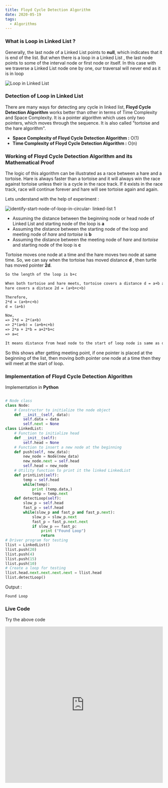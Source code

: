 ```yaml
---
title: Floyd Cycle Detection Algorithm
date: 2020-05-19
tags:
  - Algorithms
---
```


### What is Loop in Linked List ?

Generally, the last node of a Linked List points to **null**, which indicates that it is end of the list. But when there is a loop in a Linked List , the last node points to some of the interval node or first node or itself. In this case with we traverse a Linked List node one by one, our traversal will never end as it is in loop

![Loop in Linked List](https://user-images.githubusercontent.com/28982255/82292403-7a255f80-99c8-11ea-805c-2279f6544dd6.png)


### Detection of Loop in Linked List

There are many ways for detecting any cycle in linked list, **Floyd Cycle Detection Algorithm** works better than other in terms of Time Complexity and Space Complexity. It is a pointer algorithm which uses only two pointers, which moves through the sequence. It is also called "tortoise and the hare algorithm".

- **Space Complexity of Floyd Cycle Detection Algorithm :** O(1)
- **Time Complexity of Floyd Cycle Detection Algorithm :** O(n)

### Working of Floyd Cycle Detection Algorithm and its Mathematical Proof

The logic of this algorithm can be illustrated as a race between a hare and a tortoise. Hare is always faster than a tortoise and it will always win the race against tortoise unless their is a cycle in the race track. If it exists in the race track, race will continue forever and hare will see tortoise again and again.

Lets understand with the help of experiment :

![identify-start-node-of-loop-in-circular- linked-list 1](https://user-images.githubusercontent.com/28982255/82298242-76e2a180-99d1-11ea-9dae-33449dcbbe0e.png)


- Assuming the distance between the beginning node or head node of Linked List and starting node of the loop is **a**
- Assuming the distance between the starting node of the loop and meeting node of *hare* and *tortoise* is **b**
- Assuming the distance between the meeting node of *hare* and *tortoise* and starting node  of the loop is **c**

Tortoise moves one node at a time and the hare moves two node at same time. So, we can say when the tortoise has moved distance **d** , then turtle has moved pointer **2d**.

```latex
So the length of the loop is b+c

When both tortoise and hare meets, tortoise covers a distance d = a+b and
hare covers a distace 2d = (a+b+c+b)

Therefore,
2*d = (a+b+c+b)
d = (a+b)

Now,
=> 2*d = 2*(a+b)
=> 2*(a+b) = (a+b+c+b)
=> 2*a + 2*b = a+2*b+c
=> a=c

It means distance from head node to the start of loop node is same as distance between meeting point of the tortoise and hare to the starting node of loop
```

So this shows after getting meeting point, if one pointer is placed at the beginning of the list, then moving both pointer one node at a time then they will meet at the start of loop.



### Implementation of Floyd Cycle Detection Algorithm

Implementation in **Python**  

```python

# Node class
class Node:
    # Constructor to initialize the node object
    def __init__(self, data):
        self.data = data
        self.next = None
class LinkedList:
    # Function to initialize head
    def __init__(self):
        self.head = None
    # Function to insert a new node at the beginning
    def push(self, new_data):
        new_node = Node(new_data)
        new_node.next = self.head
        self.head = new_node
    # Utility function to print it the linked LinkedList
    def printList(self):
        temp = self.head
        while(temp):
            print (temp.data,)
            temp = temp.next
    def detectLoop(self):
        slow_p = self.head
        fast_p = self.head
        while(slow_p and fast_p and fast_p.next):
            slow_p = slow_p.next
            fast_p = fast_p.next.next
            if slow_p == fast_p:
                print ("Found Loop")
                return
# Driver program for testing
llist = LinkedList()
llist.push(20)
llist.push(4)
llist.push(15)
llist.push(10)
# Create a loop for testing
llist.head.next.next.next.next = llist.head
llist.detectLoop()
```
Output :
```
Found Loop
```





### Live Code 

Try the above code

<iframe height="500px" width="100%" src="https://repl.it/@ayanbag/floyd-cycle-detection?lite=true" scrolling="no" frameborder="no" allowtransparency="true" allowfullscreen="true" sandbox="allow-forms allow-pointer-lock allow-popups allow-same-origin allow-scripts allow-modals"></iframe>

